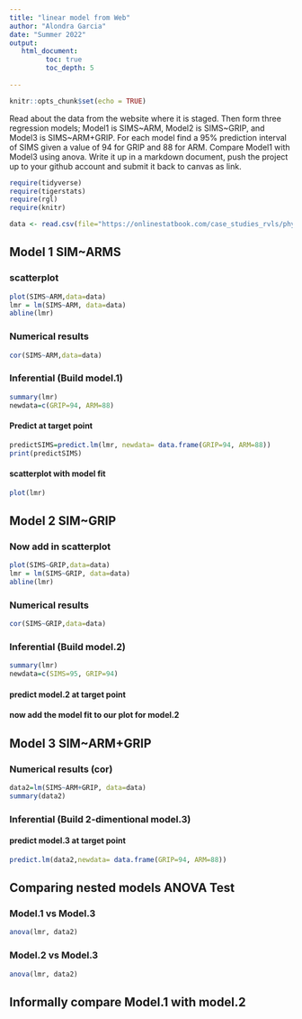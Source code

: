 ```yaml
---
title: "linear model from Web"
author: "Alondra Garcia"
date: "Summer 2022"
output:
   html_document:
         toc: true
         toc_depth: 5
        
---
```


```r
knitr::opts_chunk$set(echo = TRUE)
```

Read about the data from the website where it is staged.  Then form three regression models; Model1 is SIMS~ARM, Model2 is SIMS~GRIP, and Model3 is SIMS~ARM+GRIP. For each model find a 95% prediction interval of SIMS given a value of 94  for GRIP and 88 for ARM. Compare Model1 with Model3 using anova. Write it up in a markdown document, push the project up to your github account and submit it back to canvas as link. 

 


```r
require(tidyverse)
require(tigerstats)
require(rgl)
require(knitr)

```

```r
data <- read.csv(file="https://onlinestatbook.com/case_studies_rvls/physical_strength/data.txt",sep="",header=TRUE)  

```

## Model 1 SIM~ARMS




### scatterplot

```r
plot(SIMS~ARM,data=data)
lmr = lm(SIMS~ARM, data=data)
abline(lmr)
```

### Numerical results

```r
cor(SIMS~ARM,data=data)
```


### Inferential  (Build model.1)

```r
summary(lmr)
newdata=c(GRIP=94, ARM=88)
```

#### Predict at target point

```r
predictSIMS=predict.lm(lmr, newdata= data.frame(GRIP=94, ARM=88))
print(predictSIMS)
```



#### scatterplot with model fit
  
```r
plot(lmr)
```


## Model 2 SIM~GRIP

### Now add in scatterplot
```r
plot(SIMS~GRIP,data=data)
lmr = lm(SIMS~GRIP, data=data)
abline(lmr)
```

### Numerical results 

```r
cor(SIMS~GRIP,data=data)
```

### Inferential  (Build model.2)
  
```r
summary(lmr)
newdata=c(SIMS=95, GRIP=94)
```

#### predict model.2 at target point

#### now add the model fit to our plot for model.2


## Model 3 SIM~ARM+GRIP

### Numerical results (cor)

```r
data2=lm(SIMS~ARM+GRIP, data=data)
summary(data2)
```
  
### Inferential  (Build 2-dimentional model.3)

#### predict model.3 at target point

```r
predict.lm(data2,newdata= data.frame(GRIP=94, ARM=88))
```

## Comparing nested models ANOVA Test

### Model.1 vs Model.3

```r
anova(lmr, data2)
```


### Model.2 vs Model.3

```r
anova(lmr, data2)
```

## Informally compare Model.1 with model.2

